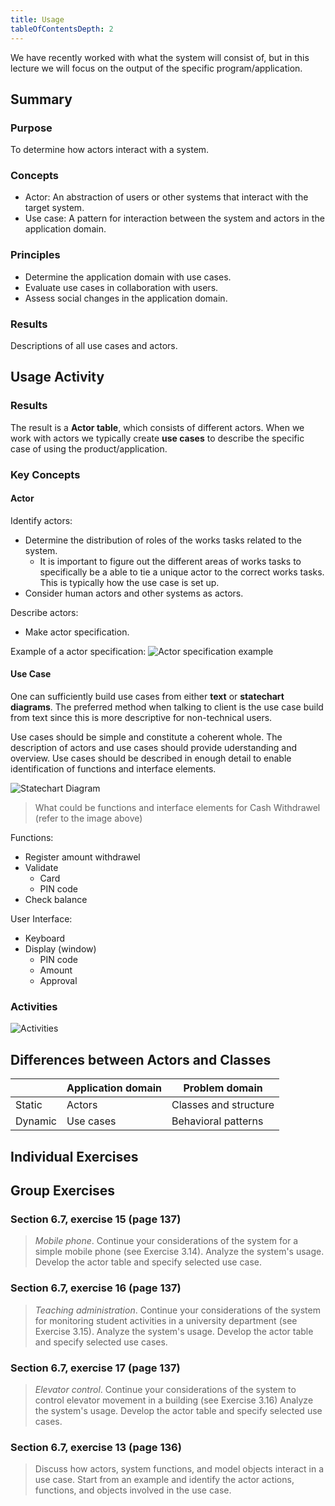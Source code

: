 ---
title: Usage
tableOfContentsDepth: 2
---

We have recently worked with what the system will consist of,
but in this lecture we will focus on the output of the specific
program/application.

## Summary

### Purpose

To determine how actors interact with a system.

### Concepts

- Actor: An abstraction of users or other systems
  that interact with the target system.
- Use case: A pattern for interaction between the system
  and actors in the application domain.

### Principles

- Determine the application domain with use cases.
- Evaluate use cases in collaboration with users.
- Assess social changes in the application domain.

### Results

Descriptions of all use cases and actors.

## Usage Activity

### Results

The result is a **Actor table**, which consists of
different actors. When we work with actors we typically
create **use cases** to describe the specific case of using
the product/application.

### Key Concepts

#### Actor

Identify actors:

- Determine the distribution of roles of the works tasks
  related to the system.
  - It is important to figure out the different
    areas of works tasks to specifically be a able to tie a unique
    actor to the correct works tasks. This is typically how the
    use case is set up.
- Consider human actors and other systems as actors.

Describe actors:

- Make actor specification.

Example of a actor specification:
![Actor specification example](/images/usage-actor-example.png)

#### Use Case

One can sufficiently build use cases from either **text** or
**statechart diagrams**. The preferred method when talking
to client is the use case build from text since this is more
descriptive for non-technical users.

Use cases should be simple and constitute a coherent whole.
The description of actors and use cases should provide
uderstanding and overview. Use cases should be described in
enough detail to enable identification of functions and
interface elements.

![Statechart Diagram](/images/usage-statechart-diagram.png)

> What could be functions and interface elements for Cash
> Withdrawel (refer to the image above)

Functions:

- Register amount withdrawel
- Validate
  - Card
  - PIN code
- Check balance

User Interface:

- Keyboard
- Display (window)
  - PIN code
  - Amount
  - Approval

### Activities

![Activities](/images/usage-activities.png)

## Differences between Actors and Classes

|         | Application domain | Problem domain        |
| ------- | ------------------ | --------------------- |
| Static  | Actors             | Classes and structure |
| Dynamic | Use cases          | Behavioral patterns   |

## Individual Exercises

## Group Exercises

### Section 6.7, exercise 15 (page 137)

> _Mobile phone_. Continue your considerations of the system
> for a simple mobile phone (see Exercise 3.14). Analyze
> the system's usage. Develop the actor table and specify
> selected use case.

### Section 6.7, exercise 16 (page 137)

> _Teaching administration_. Continue your considerations of
> the system for monitoring student activities in a university
> department (see Exercise 3.15). Analyze the system's usage.
> Develop the actor table and specify selected use cases.

### Section 6.7, exercise 17 (page 137)

> _Elevator control_. Continue your considerations of the system
> to control elevator movement in a building (see Exercise 3.16)
> Analyze the system's usage. Develop the actor table and
> specify selected use cases.

### Section 6.7, exercise 13 (page 136)

> Discuss how actors, system functions, and model objects
> interact in a use case. Start from an example and identify
> the actor actions, functions, and objects involved in the
> use case.
